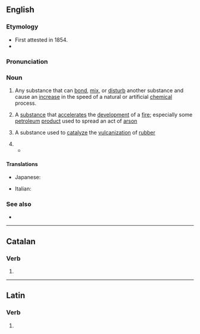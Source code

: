 {{also|accélérant}}
==English==
{{wikipedia}}

===Etymology===
* First attested in 1854.
* {{suffix|accelerate|ant|lang=en}}

===Pronunciation===
{{rfp|lang=en}}

===Noun===
{{en-noun}}

# {{lb|en|chemistry}} Any substance that can [[bond]], [[mix]], or [[disturb]] another substance and cause an [[increase]] in the speed of a natural or artificial [[chemical]] process.
# A [[substance]] that [[accelerate]]s the [[development]] of a [[fire]]; especially some [[petroleum]] [[product]] used to spread an act of [[arson]]
# {{lb|en|chemistry}} A substance used to [[catalyze]] the [[vulcanization]] of [[rubber]]
# {{rfdef|lang=en}}
#* {{quote-journal|date=January 26, 2019|author={{w|Kitty Empire}}|title=The Streets review – the agony and ecstasy of a great everyman|work=The Guardian|url=https://www.theguardian.com/music/2019/jan/26/the-streets-mike-skinner-review-o2-academy-leeds
|passage=Skinner can be credited with pouring lots of '''accelerant''' on pop in his time. In his absence, Caribbean-derived UK bass music became the de facto sound of British youth.}}

====Translations====
{{trans-top|substance that can bond, mix, or disturb another substance}}
* Japanese: {{t|ja|促進剤|tr=そくしんざい, sokushinzai|sc=Jpan}}
{{trans-mid}}
{{trans-bottom}}

{{trans-top|substance that accelerates the devolpment of a fire}}
{{trans-mid}}
{{trans-bottom}}

{{trans-top|substance used to catalyze the vulcanization of rubber}}
{{trans-mid}}
{{trans-bottom}}

{{checktrans-top}}
* Italian: {{t+|it|accelerante|m}}
{{trans-mid}}
{{trans-bottom}}

===See also===
* {{l|en|catalyst}}

----

==Catalan==

===Verb===
{{head|ca|verb form}}

# {{ca-verb form of|t=pres|m=ptc|accelerar}}

----

==Latin==

===Verb===
{{la-verb-form|accelerant}}

# {{inflection of|accelerō||3|p|pres|actv|indc|lang=la}}